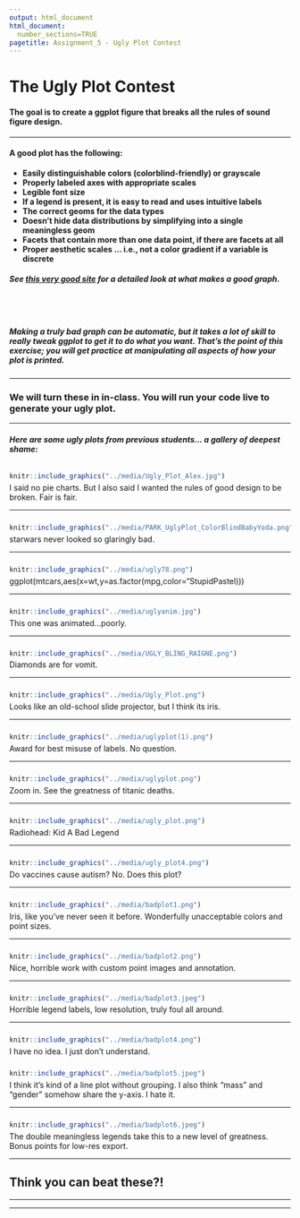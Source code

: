 ```yaml
---
output: html_document
html_document:
  number_sections=TRUE
pagetitle: Assignment_5 - Ugly Plot Contest
---
```


# The Ugly Plot Contest

#### The goal is to create a ggplot figure that breaks all the rules of sound figure design.

___

#### A good plot has the following:
+ **Easily distinguishable colors (colorblind-friendly) or grayscale**
+ **Properly labeled axes with appropriate scales**
+ **Legible font size**
+ **If a legend is present, it is easy to read and uses intuitive labels**
+ **The correct geoms for the data types**
+ **Doesn't hide data distributions by simplifying into a single meaningless geom**
+ **Facets that contain more than one data point, if there are facets at all**
+ **Proper aesthetic scales ... i.e., not a color gradient if a variable is discrete**

##### See [this very good site](https://rafalab.github.io/dsbook/data-visualization-principles.html) for a detailed look at what makes a good graph.

<br/><br/>

##### Making a truly bad graph can be automatic, but it takes a lot of skill to really tweak ggplot to get it to do what you want.  That's the point of this exercise; you will get practice at manipulating all aspects of how your plot is printed.

___

### We will turn these in in-class. You will run your code live to generate your ugly plot.

___

##### Here are some ugly plots from previous students... a gallery of deepest shame:


<div style= "float:center;position: relative;top:10px">
```r
knitr::include_graphics("../media/Ugly_Plot_Alex.jpg")
```
</div>

I said no pie charts. But I also said I wanted the rules of good design to be broken. Fair is fair.

___

<div style= "float:center;position: relative;top:10px">
```r
knitr::include_graphics("../media/PARK_UglyPlot_ColorBlindBabyYoda.png")
```
</div>

starwars never looked so glaringly bad.

___

<div style= "float:center;position: relative;top:10px">
```r
knitr::include_graphics("../media/ugly78.png")
```
</div>

ggplot(mtcars,aes(x=wt,y=as.factor(mpg,color="StupidPastel)))

___

<div style= "float:center;position: relative;top:10px">
```r
knitr::include_graphics("../media/uglyanim.jpg")
```
</div>

This one was animated...poorly.

___

<div style= "float:center;position: relative;top:10px">
```r
knitr::include_graphics("../media/UGLY_BLING_RAIGNE.png")
```
</div>

Diamonds are for vomit.

___

<div style= "float:center;position: relative;top:10px">
```r
knitr::include_graphics("../media/Ugly_Plot.png")
```
</div>

Looks like an old-school slide projector, but I think its iris.

___

<div style= "float:center;position: relative;top:10px">
```r
knitr::include_graphics("../media/uglyplot(1).png")
```
</div>

Award for best misuse of labels. No question.

___

<div style= "float:center;position: relative;top:10px">
```r
knitr::include_graphics("../media/uglyplot.png")
```
</div>

Zoom in. See the greatness of titanic deaths.

___

<div style= "float:center;position: relative;top:10px">
```r
knitr::include_graphics("../media/ugly_plot.png")
```
</div>

Radiohead: Kid A Bad Legend

___

<div style= "float:center;position: relative;top:10px">
```r
knitr::include_graphics("../media/ugly_plot4.png")
```
</div>

Do vaccines cause autism? No. Does this plot?

___

<div style= "float:center;position: relative;top:10px">
```r
knitr::include_graphics("../media/badplot1.png")
```
</div>

Iris, like you've never seen it before. Wonderfully unacceptable colors and point sizes.

___


<div style= "float:center;position: relative;top:10px">
```r
knitr::include_graphics("../media/badplot2.png")
```
</div>

Nice, horrible work with custom point images and annotation.


___

<div style= "float:center;position: relative;top:10px">
```r
knitr::include_graphics("../media/badplot3.jpeg")
```
</div>

Horrible legend labels, low resolution, truly foul all around.

___


<div style= "float:center;position: relative;top:10px">
```r
knitr::include_graphics("../media/badplot4.png")
```
</div>

I have no idea. I just don't understand.


<div style= "float:center;position: relative;top:10px">
```r
knitr::include_graphics("../media/badplot5.jpeg")
```
</div>

I think it's kind of a line plot without grouping. I also think "mass" and "gender" somehow share the y-axis. I hate it.

___


<div style= "float:center;position: relative;top:10px">
```r
knitr::include_graphics("../media/badplot6.jpeg")
```
</div>

The double meaningless legends take this to a new level of greatness. Bonus points for low-res export.

___


## Think you can beat these?!



___

___
